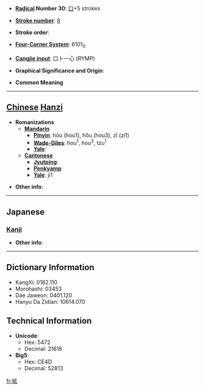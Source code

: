 * '''[[Wiktionary:Chinese radical index| Radical]] Number 30''': [[Wiktionary:Chinese radical index 口|口]]+5 strokes

* '''[[Wiktionary:Chinese total strokes index|Stroke number]]''': [[Wiktionary:Chinese total strokes index 8|8]]

* '''Stroke order''': 

* '''[[Wiktionary:Chinese four corner index|Four-Corner System]]''': 6101<sub>0</sub>

* '''[[Wiktionary:Chinese Cangjie index|Cangjie input]]''': 口卜一心 (RYMP)

* '''Graphical Significance and Origin''': 

* '''Common Meaning'''

----

== [[Chinese]] [[Hanzi]] ==

* '''Romanizations'''
** '''[[Mandarin]]'''
*** '''[[Pinyin]]''': hōu (hou1), hǒu (hou3), zī (zi1)
*** '''[[Wade-Giles]]''': hou<sup>1</sup>, hou<sup>3</sup>, tzu<sup>1</sup>
*** '''[[Yale]]''': 
** '''[[Cantonese]]'''
*** '''[[Jyutping]]''':
*** '''[[Penkyamp]]''': 
*** '''[[Yale]]''': ji1

* '''Other info''': 

----

==Japanese==
===[[Kanji]]===
{{kanji|on readings=[[し]] (shi), [[じ]] (ji), [[い]] (i)
|kun readings=
}}

* '''Other info''':  

----

== Dictionary Information ==

* KangXi: 0182.110
* Morohashi: 03453
* Dae Jaweon: 0401.120
* Hanyu Da Zidian: 10614.070

== Technical Information ==

* '''Unicode''':
** Hex: 5472
** Decimal: 21618
* '''Big5''':
** Hex: CE4D
** Decimal: 52813

[[fr:呲]]